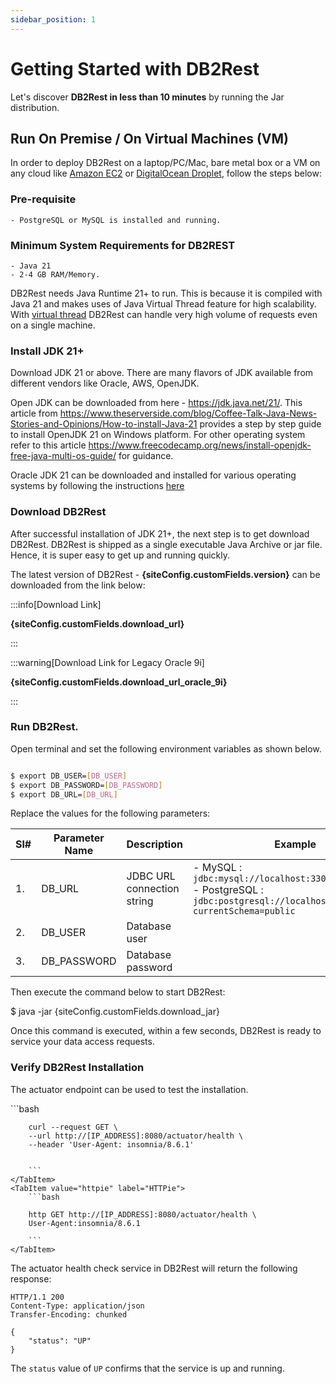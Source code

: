 ```yaml
---
sidebar_position: 1
---
```



# Getting Started with DB2Rest

Let's discover **DB2Rest in less than 10 minutes** by running the Jar distribution.


## Run On Premise / On Virtual Machines (VM)

In order to deploy DB2Rest on a laptop/PC/Mac, bare metal box or a VM on any cloud like [Amazon EC2](https://aws.amazon.com/pm/ec2/)
or [DigitalOcean Droplet](https://www.digitalocean.com/products/droplets), follow the steps below:

### Pre-requisite

    - PostgreSQL or MySQL is installed and running.

### Minimum System Requirements for DB2REST

    - Java 21
    - 2-4 GB RAM/Memory.

DB2Rest needs Java Runtime 21+ to run. This is because it is compiled with Java 21 and makes uses of Java Virtual Thread feature
for high scalability. With [virtual thread](https://docs.oracle.com/en/java/javase/21/core/virtual-threads.html) DB2Rest can handle very high volume of requests even on a single machine.


### Install JDK 21+

Download JDK 21 or above. There are many flavors of JDK available from different vendors like Oracle, AWS, OpenJDK. 

Open JDK can be downloaded from here - https://jdk.java.net/21/.
This article from https://www.theserverside.com/blog/Coffee-Talk-Java-News-Stories-and-Opinions/How-to-install-Java-21
provides a step by step guide to install OpenJDK 21 on Windows platform.
For other operating system refer to this article https://www.freecodecamp.org/news/install-openjdk-free-java-multi-os-guide/ for guidance.

Oracle JDK 21 can be downloaded and installed for various operating systems by following the instructions [here](https://docs.oracle.com/en/java/javase/21/install/overview-jdk-installation.html)

### Download DB2Rest

After successful installation of JDK 21+, the next step is to get download DB2Rest.
DB2Rest is shipped as a single executable Java Archive or jar file. Hence, it is super easy to get up and running quickly.

The latest version of DB2Rest - **{siteConfig.customFields.version}** can be downloaded from the link below:

:::info[Download Link]

**{siteConfig.customFields.download_url}**

:::

:::warning[Download Link for Legacy Oracle 9i]

**{siteConfig.customFields.download_url_oracle_9i}**

:::

### Run DB2Rest.

Open terminal and set the following environment variables as shown below.

```bash

$ export DB_USER=[DB_USER]
$ export DB_PASSWORD=[DB_PASSWORD]
$ export DB_URL=[DB_URL]

````

Replace the values for the following parameters:

| Sl# | Parameter Name | Description                | Example                                                                                                                                |
|-----|----------------|----------------------------|----------------------------------------------------------------------------------------------------------------------------------------|
| 1.  | DB_URL         | JDBC URL connection string | - MySQL : `jdbc:mysql://localhost:3306/sakila`     <br/> - PostgreSQL : `jdbc:postgresql://localhost:5432/sakila?currentSchema=public` |
| 2.  | DB_USER        | Database user              |                                                                                                                                        |
| 3.  | DB_PASSWORD    | Database password          |                                                                                                                                        |


Then execute the command below to start DB2Rest:

<CodeBlock language="jsx">$ java -jar {siteConfig.customFields.download_jar}</CodeBlock>

Once this command is executed, within a few seconds, DB2Rest is ready to service your data access requests.  

### Verify DB2Rest Installation

The actuator endpoint can be used to test the installation.



<Tabs>
    <TabItem value="cURL" label="cURL" default>
        ```bash

        curl --request GET \
        --url http://[IP_ADDRESS]:8080/actuator/health \
        --header 'User-Agent: insomnia/8.6.1'


        ```
    </TabItem>
    <TabItem value="httpie" label="HTTPie">
        ```bash

        http GET http://[IP_ADDRESS]:8080/actuator/health \
        User-Agent:insomnia/8.6.1

        ```
    </TabItem>

</Tabs>


The actuator health check service in DB2Rest will return the following response:


```http
HTTP/1.1 200
Content-Type: application/json
Transfer-Encoding: chunked

{
	"status": "UP"
}

```
The `status` value of `UP` confirms that the service is up and running.

